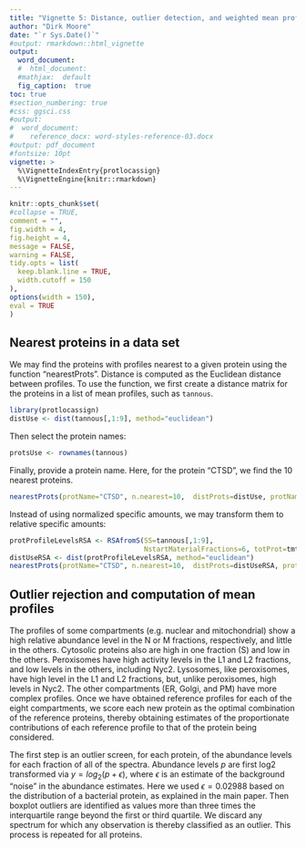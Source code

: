 ```yaml
---
title: "Vignette 5: Distance, outlier detection, and weighted mean profile calculation"
author: "Dirk Moore"
date: "`r Sys.Date()`"
#output: rmarkdown::html_vignette
output:
  word_document:
  #  html_document:
  #mathjax:  default
  fig_caption:  true
toc: true
#section_numbering: true
#css: ggsci.css
#output:
#  word_document:
#    reference_docx: word-styles-reference-03.docx
#output: pdf_document
#fontsize: 10pt
vignette: >
  %\VignetteIndexEntry{protlocassign}
  %\VignetteEngine{knitr::rmarkdown}
---
```


  ```r
knitr::opts_chunk$set(
  #collapse = TRUE,
  comment = "",
  fig.width = 4,
  fig.height = 4,
  message = FALSE,
  warning = FALSE,
  tidy.opts = list(
    keep.blank.line = TRUE,
    width.cutoff = 150
  ),
  options(width = 150),
  eval = TRUE
)
```



## Nearest proteins in a data set
We may find the proteins with profiles nearest to a given protein using the function "nearestProts". Distance is computed as the Euclidean distance between profiles. To use the function, we first create a distance matrix for the proteins in a list of mean profiles, such as `tannous`. 

```r
library(protlocassign)
distUse <- dist(tannous[,1:9], method="euclidean")
```
Then select the protein names:

```r
protsUse <- rownames(tannous)
```
Finally, provide a protein name. Here, for the protein "CTSD", we find the 10 nearest proteins.

```r
nearestProts(protName="CTSD", n.nearest=10,  distProts=distUse, protNames=protsUse)
```

Instead of using normalized specific amounts, we may transform them to relative specific amounts:

```r
protProfileLevelsRSA <- RSAfromS(SS=tannous[,1:9],
                                 NstartMaterialFractions=6, totProt=tmtMS2totProt)
distUseRSA <- dist(protProfileLevelsRSA, method="euclidean")
nearestProts(protName="CTSD", n.nearest=10,  distProts=distUseRSA, protNames=protsUse)

```


## Outlier rejection and computation of mean profiles

The profiles of some compartments (e.g. nuclear and mitochondrial) show a high relative abundance level in the N or M fractions, respectively, and little in the others. Cytosolic proteins also are high in one fraction (S) and low in the others. Peroxisomes have high activity levels in the L1 and L2 fractions, and low levels in the others, including Nyc2. Lysosomes, like peroxisomes, have high level in the L1 and L2 fractions, but, unlike peroxisomes, high levels in Nyc2. The other compartments (ER, Golgi, and PM) have more complex profiles. Once we have obtained reference profiles for each of the eight compartments, we score each new protein as the optimal combination of the reference proteins, thereby obtaining estimates of the proportionate contributions of each reference profile to that of the protein being considered.


The first step is an outlier screen, for each protein, of the abundance levels for each fraction of all of the spectra. Abundance levels $p$ are first log2 transformed via $y = log_2(p + \epsilon)$, where $\epsilon$ is an estimate of the background "noise" in the abundance estimates. Here we used $\epsilon = 0.02988$ based on the distribution of a bacterial protein, as explained in the main paper. Then boxplot outliers are identified as values more than three times the interquartile range beyond the first or third quartile. We discard any spectrum for which any observation is thereby classified as an outlier. This process is repeated for all proteins.




